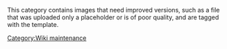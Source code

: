 This category contains images that need improved versions, such as a file that was uploaded only a placeholder or is of poor quality, and are tagged with the {{Tl|Reupload}} template.

[[Category:Wiki maintenance]]